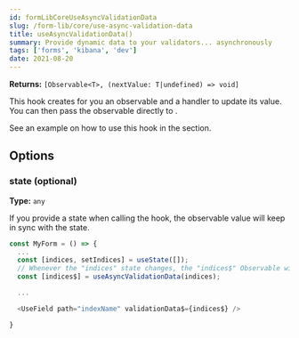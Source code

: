 ```yaml
---
id: formLibCoreUseAsyncValidationData
slug: /form-lib/core/use-async-validation-data
title: useAsyncValidationData()
summary: Provide dynamic data to your validators... asynchronously
tags: ['forms', 'kibana', 'dev']
date: 2021-08-20
---
```


**Returns:** `[Observable<T>, (nextValue: T|undefined) => void]`

This hook creates for you an observable and a handler to update its value. You can then pass the observable directly to <DocLink id="formLibCoreUseField" section="validationData$" text="the field `validationData$` prop" />.  

See an example on how to use this hook in the <DocLink id="formLibExampleValidation" section="asynchronous-dynamic-data-in-the-validator" text="asynchronous dynamic data in the validator" /> section.

## Options

### state (optional)

**Type:** `any`  

If you provide a state when calling the hook, the observable value will keep in sync with the state. 

```js
const MyForm = () => {
  ...
  const [indices, setIndices] = useState([]);
  // Whenever the "indices" state changes, the "indices$" Observable will be updated
  const [indices$] = useAsyncValidationData(indices);

  ...

  <UseField path="indexName" validationData$={indices$} />

}
```